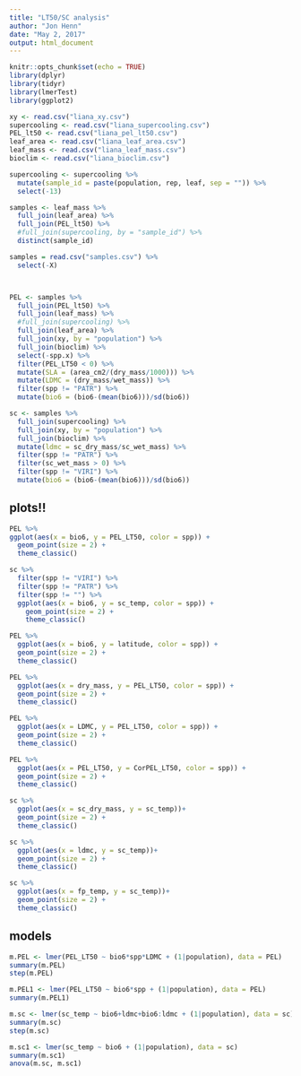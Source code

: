 ```yaml
---
title: "LT50/SC analysis"
author: "Jon Henn"
date: "May 2, 2017"
output: html_document
---
```


```r
knitr::opts_chunk$set(echo = TRUE)
library(dplyr)
library(tidyr)
library(lmerTest)
library(ggplot2)

xy <- read.csv("liana_xy.csv")
supercooling <- read.csv("liana_supercooling.csv")
PEL_lt50 <- read.csv("liana_pel_lt50.csv")
leaf_area <- read.csv("liana_leaf_area.csv")
leaf_mass <- read.csv("liana_leaf_mass.csv")
bioclim <- read.csv("liana_bioclim.csv")

supercooling <- supercooling %>% 
  mutate(sample_id = paste(population, rep, leaf, sep = "")) %>% 
  select(-13)

samples <- leaf_mass %>% 
  full_join(leaf_area) %>% 
  full_join(PEL_lt50) %>% 
  #full_join(supercooling, by = "sample_id") %>% 
  distinct(sample_id)

samples = read.csv("samples.csv") %>% 
  select(-X)



PEL <- samples %>% 
  full_join(PEL_lt50) %>% 
  full_join(leaf_mass) %>% 
  #full_join(supercooling) %>% 
  full_join(leaf_area) %>% 
  full_join(xy, by = "population") %>% 
  full_join(bioclim) %>% 
  select(-spp.x) %>% 
  filter(PEL_LT50 < 0) %>% 
  mutate(SLA = (area_cm2/(dry_mass/1000))) %>% 
  mutate(LDMC = (dry_mass/wet_mass)) %>% 
  filter(spp != "PATR") %>% 
  mutate(bio6 = (bio6-(mean(bio6)))/sd(bio6))

sc <- samples %>% 
  full_join(supercooling) %>%
  full_join(xy, by = "population") %>% 
  full_join(bioclim) %>% 
  mutate(ldmc = sc_dry_mass/sc_wet_mass) %>% 
  filter(spp != "PATR") %>% 
  filter(sc_wet_mass > 0) %>% 
  filter(spp != "VIRI") %>% 
  mutate(bio6 = (bio6-(mean(bio6)))/sd(bio6))
```

## plots!!

```r
PEL %>% 
ggplot(aes(x = bio6, y = PEL_LT50, color = spp)) +
  geom_point(size = 2) +
  theme_classic()

sc %>% 
  filter(spp != "VIRI") %>% 
  filter(spp != "PATR") %>% 
  filter(spp != "") %>% 
  ggplot(aes(x = bio6, y = sc_temp, color = spp)) +
    geom_point(size = 2) + 
    theme_classic()

PEL %>% 
  ggplot(aes(x = bio6, y = latitude, color = spp)) +
  geom_point(size = 2) +
  theme_classic()

PEL %>% 
  ggplot(aes(x = dry_mass, y = PEL_LT50, color = spp)) +
  geom_point(size = 2) +
  theme_classic()

PEL %>% 
  ggplot(aes(x = LDMC, y = PEL_LT50, color = spp)) +
  geom_point(size = 2) +
  theme_classic()

PEL %>% 
  ggplot(aes(x = PEL_LT50, y = CorPEL_LT50, color = spp)) +
  geom_point(size = 2) +
  theme_classic()

sc %>% 
  ggplot(aes(x = sc_dry_mass, y = sc_temp))+
  geom_point(size = 2) +
  theme_classic()

sc %>% 
  ggplot(aes(x = ldmc, y = sc_temp))+
  geom_point(size = 2) +
  theme_classic()

sc %>% 
  ggplot(aes(x = fp_temp, y = sc_temp))+
  geom_point(size = 2) +
  theme_classic()

```

## models
```r
m.PEL <- lmer(PEL_LT50 ~ bio6*spp*LDMC + (1|population), data = PEL)
summary(m.PEL)
step(m.PEL)

m.PEL1 <- lmer(PEL_LT50 ~ bio6*spp + (1|population), data = PEL)
summary(m.PEL1)

m.sc <- lmer(sc_temp ~ bio6+ldmc+bio6:ldmc + (1|population), data = sc)
summary(m.sc)
step(m.sc)

m.sc1 <- lmer(sc_temp ~ bio6 + (1|population), data = sc)
summary(m.sc1)
anova(m.sc, m.sc1)
```